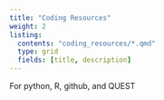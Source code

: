 ```yaml
---
title: "Coding Resources"
weight: 2
listing:
  contents: "coding_resources/*.qmd"
  type: grid
  fields: [title, description]
---
```


For python, R, github, and QUEST